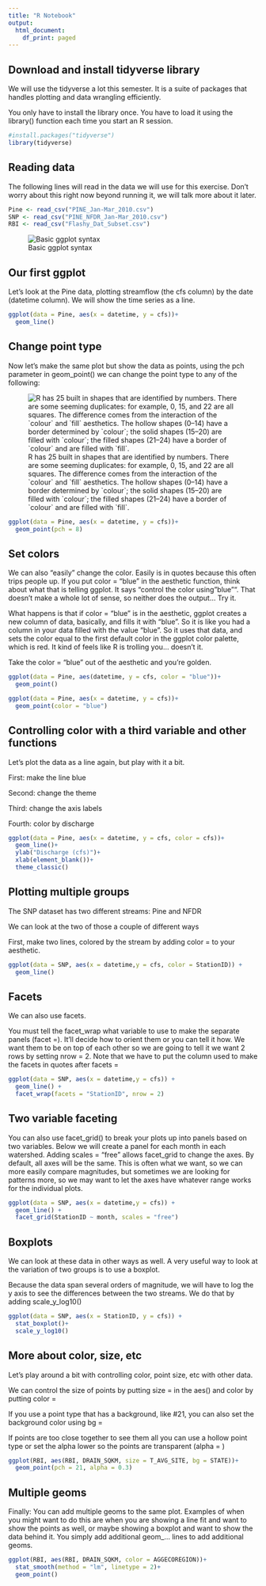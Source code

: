 ```yaml
---
title: "R Notebook"
output:
  html_document:
    df_print: paged
---
```


## Download and install tidyverse library

We will use the tidyverse a lot this semester. It is a suite of packages that handles plotting and data wrangling efficiently.

You only have to install the library once. You have to load it using the library() function each time you start an R session.

```r
#install.packages("tidyverse")
library(tidyverse)

```

## Reading data 

The following lines will read in the data we will use for this exercise. Don't worry about this right now beyond running it, we will talk more about it later.

```r
Pine <- read_csv("PINE_Jan-Mar_2010.csv") 
SNP <- read_csv("PINE_NFDR_Jan-Mar_2010.csv")
RBI <- read_csv("Flashy_Dat_Subset.csv")
```

![Basic ggplot syntax](images/ggplot syntax-01.png "GGplot syntax")

## Our first ggplot

Let's look at the Pine data, plotting streamflow (the cfs column) by the date (datetime column). We will show the time series as a line.

```r
ggplot(data = Pine, aes(x = datetime, y = cfs))+
  geom_line()
```

## Change point type

Now let's make the same plot but show the data as points, using the pch parameter in geom_point() we can change the point type to any of the following:

![R has 25 built in shapes that are identified by numbers. There are some seeming duplicates: for example, 0, 15, and 22 are all squares. The difference comes from the interaction of the \`colour\` and \`fill\` aesthetics. The hollow shapes (0--14) have a border determined by \`colour\`; the solid shapes (15--20) are filled with \`colour\`; the filled shapes (21--24) have a border of \`colour\` and are filled with \`fill\`.](https://d33wubrfki0l68.cloudfront.net/e28a1b57b6622cf67fd8a7e01c6a9955914f8fe9/635be/visualize_files/figure-html/shapes-1.png)

```r
ggplot(data = Pine, aes(x = datetime, y = cfs))+
  geom_point(pch = 8)
```

## Set colors

We can also "easily" change the color. Easily is in quotes because this often trips people up. If you put color = "blue" in the aesthetic function, think about what that is telling ggplot. It says "control the color using "blue"". That doesn't make a whole lot of sense, so neither does the output... Try it.

What happens is that if color = "blue" is in the aesthetic, ggplot creates a new column of data, basically, and fills it with "blue". So it is like you had a column in your data filled with the value "blue". So it uses that data, and sets the color equal to the first default color in the ggplot color palette, which is red. It kind of feels like R is trolling you... doesn't it.

Take the color = "blue" out of the aesthetic and you're golden.

```r

ggplot(data = Pine, aes(datetime, y = cfs, color = "blue"))+
  geom_point()

ggplot(data = Pine, aes(x = datetime, y = cfs))+
  geom_point(color = "blue")
```

## Controlling color with a third variable and other functions

Let's plot the data as a line again, but play with it a bit.

First: make the line blue

Second: change the theme

Third: change the axis labels

Fourth: color by discharge

```r

ggplot(data = Pine, aes(x = datetime, y = cfs, color = cfs))+
  geom_line()+
  ylab("Discharge (cfs)")+
  xlab(element_blank())+
  theme_classic()

```

## Plotting multiple groups

The SNP dataset has two different streams: Pine and NFDR

We can look at the two of those a couple of different ways

First, make two lines, colored by the stream by adding color = to your aesthetic.

```r
ggplot(data = SNP, aes(x = datetime,y = cfs, color = StationID)) +
  geom_line()
```

## Facets

We can also use facets.

You must tell the facet_wrap what variable to use to make the separate panels (facet =). It'll decide how to orient them or you can tell it how. We want them to be on top of each other so we are going to tell it we want 2 rows by setting nrow = 2. Note that we have to put the column used to make the facets in quotes after facets =

```r
ggplot(data = SNP, aes(x = datetime,y = cfs)) +
  geom_line() +
  facet_wrap(facets = "StationID", nrow = 2)
```

## Two variable faceting 

You can also use facet_grid() to break your plots up into panels based on two variables. Below we will create a panel for each month in each watershed. Adding scales = "free" allows facet_grid to change the axes. By default, all axes will be the same. This is often what we want, so we can more easily compare magnitudes, but sometimes we are looking for patterns more, so we may want to let the axes have whatever range works for the individual plots.

```r
ggplot(data = SNP, aes(x = datetime,y = cfs)) +
  geom_line() +
  facet_grid(StationID ~ month, scales = "free")
```

## Boxplots

We can look at these data in other ways as well. A very useful way to look at the variation of two groups is to use a boxplot.

Because the data span several orders of magnitude, we will have to log the y axis to see the differences between the two streams. We do that by adding scale_y\_log10()

```r
ggplot(data = SNP, aes(x = StationID, y = cfs)) + 
  stat_boxplot()+
  scale_y_log10()
```

## More about color, size, etc

Let's play around a bit with controlling color, point size, etc with other data.

We can control the size of points by putting size = in the aes() and color by putting color =

If you use a point type that has a background, like \#21, you can also set the background color using bg =

If points are too close together to see them all you can use a hollow point type or set the alpha lower so the points are transparent (alpha = )

```r

ggplot(RBI, aes(RBI, DRAIN_SQKM, size = T_AVG_SITE, bg = STATE))+
  geom_point(pch = 21, alpha = 0.3)

```

## Multiple geoms

Finally: You can add multiple geoms to the same plot. Examples of when you might want to do this are when you are showing a line fit and want to show the points as well, or maybe showing a boxplot and want to show the data behind it. You simply add additional geom\_... lines to add additional geoms.

```r

ggplot(RBI, aes(RBI, DRAIN_SQKM, color = AGGECOREGION))+
  stat_smooth(method = "lm", linetype = 2)+
  geom_point()

```

